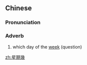 {{also|星期几}}
==Chinese==
{{zh-forms|s=星期几|type=21}}

===Pronunciation===
{{zh-pron
|m=xīng期jǐ
|c=sing1 kei4 gei2
|cat=adv
}}

===Adverb===
{{zh-adv}}

# which day of the [[week]] (question)
#: {{zh-x|今天 星期幾？|Which day of the week is it today?}}

[[zh:星期幾]]